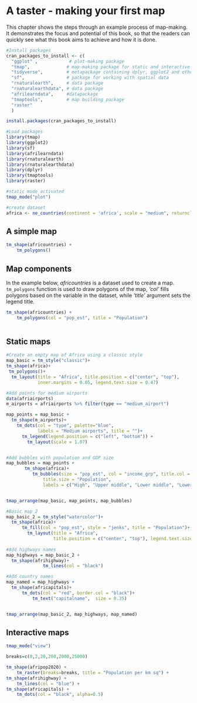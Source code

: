 # A taster - making your first map  {#taster} 

This chapter shows the steps through an example process of map-making. It demonstrates the focus and potential of this book, so that the readers can quickly see what this book aims to achieve and how it is done. 


```r
#Install packages
cran_packages_to_install <- c(
  "ggplot" ,            # plot-making package
  "tmap",              # map-making package for static and interactive maps
  "tidyverse",         # metapackage containing dplyr, ggplot2 and other packages
  "sf",                # package for working with spatial data
  "rnaturalearth",     # data package
  "rnaturalearthdata", # data package
  "afrilearndata",     #datapackage
  "tmaptools",         # map building package
  "raster"
  )

install.packages(cran_packages_to_install)
```

```r
#Load packages
library(tmap)
library(ggplot2)
library(sf)
library(afrilearndata)
library(rnaturalearth)
library(rnaturalearthdata)
library(dplyr)
library(tmaptools)
library(raster) 
```

```r
#static mode activated
tmap_mode("plot")

#create dataset
africa <- ne_countries(continent = 'africa', scale = "medium", returnclass = "sf")
```

## A simple map
```r
tm_shape(africountries) +
    tm_polygons()
```

## Map components
In the example below, *africountries* is a dataset used to create a map. `tm_polygons` function is used to draw polygons of the map, *'col'* fills polygons based on the variable in the dataset, while *'title'* argument sets the legend title.
```r

tm_shape(africountries) + 
    tm_polygons(col = "pop_est", title = "Population") 
  
```

## Static maps
```r

#Create an empty map of Africa using a classic style
map_basic = tm_style("classic")+
tm_shape(africa)+
 tm_polygons()+
  tm_layout(title = "Africa", title.position = c("center", "top"), 
            inner.margins = 0.05, legend.text.size = 0.47)

#Add points for medium airports
data(afriairports)
m_airports = afriairports %>% filter(type == "medium_airport")

map_points = map_basic +
  tm_shape(m_airports)+
    tm_dots(col = "type", palette="blue", 
            labels = "Medium airports", title = "")+
      tm_legend(legend.position = c("left", "bottom")) +
        tm_layout(scale = 1.07)


#Add bubbles with population and GDP size
map_bubbles = map_points +
       tm_shape(africa)+
          tm_bubbles(size = "pop_est", col = "income_grp", title.col = "Income level",
              title.size = "Population", 
              labels = c("High", "Upper middle", "Lower middle", "Lower"))


tmap_arrange(map_basic, map_points, map_bubbles)

```

```r

#Basic map 2
map_basic_2 = tm_style("watercolor")+
  tm_shape(africa)+
      tm_fill(col = "pop_est", style = "jenks", title = "Population")+
        tm_layout(title = "Africa", 
                  title.position = c("center", "top"), legend.text.size = 0.50)
  
#Add highways names
map_highways = map_basic_2 +
  tm_shape(afrihighway)+
              tm_lines(col = "black")

#Add country names
map_named = map_highways +
  tm_shape(africapitals)+
      tm_dots(col = "red", border.col = "black")+ 
          tm_text("capitalname",  size = 0.35)


tmap_arrange(map_basic_2, map_highways, map_named)

```

## Interactive maps

```r
tmap_mode("view") 

breaks=c(0,2,20,200,2000,25000)

tm_shape(afripop2020) +
    tm_raster(breaks=breaks, title = "Population per km sq") +
tm_shape(afrihighway) +
    tm_lines(col = "blue") + 
tm_shape(africapitals) +
    tm_dots(col = "black", alpha=0.5)
```